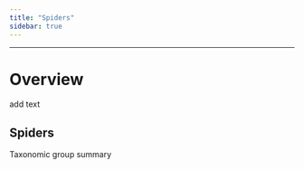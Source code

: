 ```yaml
---
title: "Spiders"
sidebar: true  
---
```


----------------

# Overview

add text

## Spiders

Taxonomic group summary 

